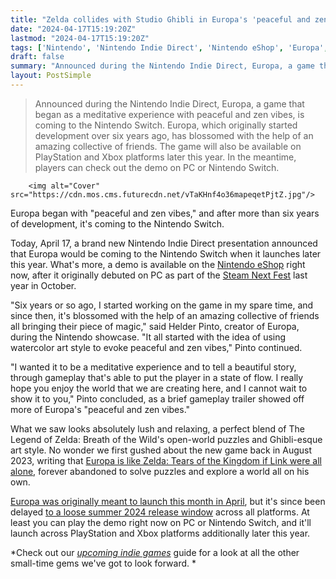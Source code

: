 ```yaml
---
title: "Zelda collides with Studio Ghibli in Europa's 'peaceful and zen vibes', and after more than 6 years in development it's coming to Nintendo Switch with a demo out today"
date: "2024-04-17T15:19:20Z"
lastmod: "2024-04-17T15:19:20Z"
tags: ['Nintendo', 'Nintendo Indie Direct', 'Nintendo eShop', 'Europa', 'Steam', 'Steam Next Fest', 'Helder Pinto', 'The Legend of Zelda: Breath of the Wild', 'Ghibli', 'PlayStation', 'Xbox', 'Indie Games']
draft: false
summary: "Announced during the Nintendo Indie Direct, Europa, a game that began as a meditative experience with peaceful and zen vibes, is coming to the Nintendo Switch. Europa, which originally started development over six years ago, has blossomed with the help of an amazing collective of friends. The game will also be available on PlayStation and Xbox platforms later this year. In the meantime, players can check out the demo on PC or Nintendo Switch."
layout: PostSimple
---
```

> Announced during the Nintendo Indie Direct, Europa, a game that began as a meditative experience with peaceful and zen vibes, is coming to the Nintendo Switch. Europa, which originally started development over six years ago, has blossomed with the help of an amazing collective of friends. The game will also be available on PlayStation and Xbox platforms later this year. In the meantime, players can check out the demo on PC or Nintendo Switch.


        <img alt="Cover" src="https://cdn.mos.cms.futurecdn.net/vTaKHnf4o36mapeqetPjtZ.jpg"/>
        
Europa began with "peaceful and zen vibes," and after more than six years of development, it's coming to the Nintendo Switch.

Today, April 17, a brand new Nintendo Indie Direct presentation announced that Europa would be coming to the Nintendo Switch when it launches later this year. What's more, a demo is available on the [Nintendo eShop](https://www.gamesradar.com/uk/tag/nintendo-eshop/) right now, after it originally debuted on PC as part of the [Steam Next Fest](https://www.gamesradar.com/uk/tag/steam-next-fest/) last year in October.

"Six years or so ago, I started working on the game in my spare time, and since then, it's blossomed with the help of an amazing collective of friends all bringing their piece of magic," said Helder Pinto, creator of Europa, during the Nintendo showcase. "It all started with the idea of using watercolor art style to evoke peaceful and zen vibes," Pinto continued.

"I wanted it to be a meditative experience and to tell a beautiful story, through gameplay that's able to put the player in a state of flow. I really hope you enjoy the world that we are creating here, and I cannot wait to show it to you," Pinto concluded, as a brief gameplay trailer showed off more of Europa's "peaceful and zen vibes."

What we saw looks absolutely lush and relaxing, a perfect blend of The Legend of Zelda: Breath of the Wild's open-world puzzles and Ghibli-esque art style. No wonder we first gushed about the new game back in August 2023, writing that [Europa is like Zelda: Tears of the Kingdom if Link were all alone](https://www.gamesradar.com/europa-is-what-tears-of-the-kingdom-would-feel-like-if-link-were-all-alone-forever/), forever abandoned to solve puzzles and explore a world all on his own. 

[Europa was originally meant to launch this month in April](https://www.gamesradar.com/zelda-and-studio-ghibli-unite-in-beautiful-indie-game-europa-launching-in-april/), but it's since been delayed [to a loose summer 2024 release window](https://www.gamesradar.com/dang-ive-waited-months-to-play-this-open-world-blend-of-zelda-and-studio-ghibli-and-now-im-gonna-have-to-wait-a-few-more/) across all platforms. At least you can play the demo right now on PC or Nintendo Switch, and it'll launch across PlayStation and Xbox platforms additionally later this year. 

*Check out our *[<em>upcoming indie games</em>](https://www.gamesradar.com/upcoming-indie-games/)* guide for a look at all the other small-time gems we've got to look forward. *
        